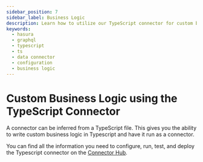 ```yaml
---
sidebar_position: 7
sidebar_label: Business Logic
description: Learn how to utilize our TypeScript connector for custom business logic.
keywords:
  - hasura
  - graphql
  - typescript
  - ts
  - data connector
  - configuration
  - business logic
---
```


# Custom Business Logic using the TypeScript Connector

A connector can be inferred from a TypeScript file. This gives you the ability to write custom business logic in
Typescript and have it run as a connector.

You can find all the information you need to configure, run, test, and deploy the Typescript connector on the
[Connector Hub](https://hasura.io/connectors/typescript-deno).
